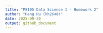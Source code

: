```yaml
---
title: "P8105 Data Science I - Homework 2"
author: "Heng Hu (hh2648)"
date: 2025-09-30
output: github_document
---
```

